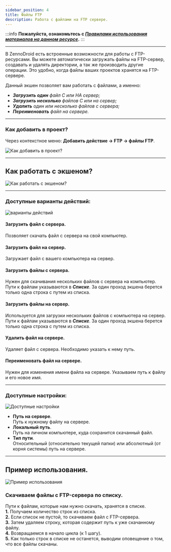 ```yaml
---
sidebar_position: 4
title: Файлы FTP
description: Работа с файлами на FTP сервере.
---  
```

:::info **Пожалуйста, ознакомьтесь с [*Правилами использования материалов на данном ресурсе*](../../Disclaimer).**
:::  
_______________________________________________  
В ZennoDroid есть встроенные возможности для работы с FTP-ресурсами. Вы можете автоматически загружать файлы на FTP-сервер, создавать и удалять директории, а так же производить другие операции. Это удобно, когда файлы ваших проектов хранятся на FTP-сервере.  

Данный экшен позволяет вам работать с файлами, а именно:  
- ***Загрузить один** файл С или НА сервер;*  
- ***Загрузить несколько** файлов С или на сервер;*  
- ***Удалить** один или несколько файлов с сервера;*  
- ***Переименовать** файл на сервере.*  
_______________________________________________ 
### Как добавить в проект?  
Через контекстное меню: **Добавить действие → FTP → файлы FTP**.  

![Как добавить в проект?](./assets/FTP_Files/FTP_Files_pic1.png)
_______________________________________________   
## Как работать с экшеном?  
![Как работать с экшеном?](./assets/FTP_Files/FTP_Files_pic2.png)  
_______________________________________________
### Доступные варианты действий:  
![варианты действий](./assets/FTP_Files/FTP_Files_pic3.png) 
#### Загрузить файл с сервера.  
Позволяет скачать файл с сервера на свой компьютер.  

#### Загрузить файл на сервер.  
Загружает файл с вашего компьютера на сервер.  

#### Загрузить файлы с сервера.  
Нужен для скачивания нескольких файлов с сервера на компьютер.  
Пути к файлам указываются в ***Списке***. За один проход экшена берется только одна строка с путем из списка.  

#### Загрузить файлы на сервер.  
Используется для загрузки нескольких файлов с компьютера на сервер.  
Пути к файлам указываются в ***Списке***. За один проход экшена берется только одна строка с путем из списка.  

#### Удалить файл на сервере.  
Удаляет файл с сервера. Необходимо указать к нему путь.  

#### Переименовать файл на сервере.  
Нужен для изменения имени файла на сервере. Указываем путь к файлу и его новое имя.  
_______________________________________________
### Доступные настройки:  
![Доступные настройки](./assets/FTP_Files/FTP_Files_pic4.png)  

- **Путь на сервере**.  
Путь к нужному файлу на сервере.  
- **Локальный путь**.  
Путь на личном компьютере, куда сохранится скачанный файл.  
- **Тип пути**.  
Относительный (относительно текущей папки) или абсолютный (от корня системы) путь на сервере.  
_______________________________________________
## Пример использования.  
![Пример использования](./assets/FTP_Files/FTP_Files_pic5.png)  
### Скачиваем файлы с FTP-сервера по списку.  
Пути к файлам, которые нам нужно скачать, хранятся в списке.  
**1.** Получаем количество строк из списка.   
**2.** Если список не пустой, то скачиваем файл с FTP-сервера.  
**3.** Затем удаляем строку, которая содержит путь к уже скачанному файлу.  
**4.** Возвращаемся в начало цикла (к 1 шагу).  
**5.** Как только строк в списке не останется, выводим оповещение о том, что все файлы скачаны.